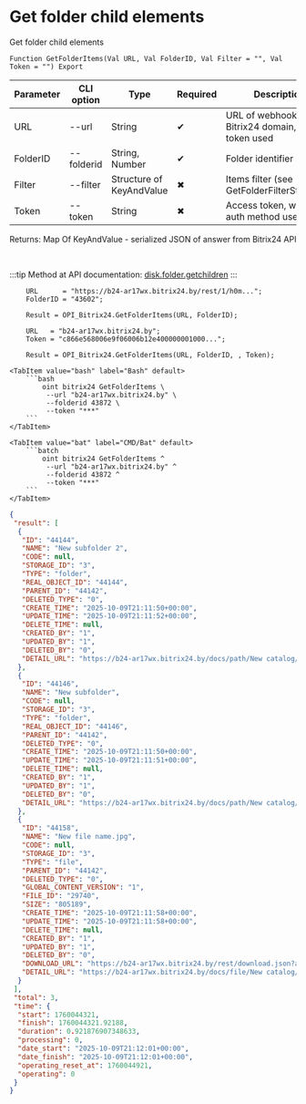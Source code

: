 ﻿---
sidebar_position: 7
description: Get folder child elements and other functions to work with Bitrix24 in the Open Integration Package, a free open-source integration library for 1C:Enterprise 8, OneScript and CLI
keywords: [1C, 1С, 1С:Enterprise, 1С:Enterprise 8.3, API, Integration, Services, Exchange, OneScript, CLI, Bitrix24]
---


# Get folder child elements
 Get folder child elements



`Function GetFolderItems(Val URL, Val FolderID, Val Filter = "", Val Token = "") Export`

  | Parameter | CLI option | Type | Required | Description |
  |-|-|-|-|-|
  | URL | --url | String | &#x2714; | URL of webhook or a Bitrix24 domain, when token used |
  | FolderID | --folderid | String, Number | &#x2714; | Folder identifier |
  | Filter | --filter | Structure of KeyAndValue | &#x2716; | Items filter (see GetFolderFilterStructure) |
  | Token | --token | String | &#x2716; | Access token, when app auth method used |

  
  Returns:  Map Of KeyAndValue - serialized JSON of answer from Bitrix24 API

<br/>

:::tip
Method at API documentation: [disk.folder.getchildren](https://dev.1c-bitrix.ru/rest_help/disk/folder/disk_folder_getchildren.php)
:::
<br/>


```bsl title="1C:Enterprise/OneScript code example"
    URL      = "https://b24-ar17wx.bitrix24.by/rest/1/h0m...";
    FolderID = "43602";

    Result = OPI_Bitrix24.GetFolderItems(URL, FolderID);

    URL   = "b24-ar17wx.bitrix24.by";
    Token = "c866e568006e9f06006b12e400000001000...";

    Result = OPI_Bitrix24.GetFolderItems(URL, FolderID, , Token);
```
 

 <Tabs>
  
    <TabItem value="bash" label="Bash" default>
        ```bash
            oint bitrix24 GetFolderItems \
             --url "b24-ar17wx.bitrix24.by" \
             --folderid 43872 \
             --token "***"
        ```
    </TabItem>
  
    <TabItem value="bat" label="CMD/Bat" default>
        ```batch
            oint bitrix24 GetFolderItems ^
             --url "b24-ar17wx.bitrix24.by" ^
             --folderid 43872 ^
             --token "***"
        ```
    </TabItem>
</Tabs>


```json title="Result"
{
 "result": [
  {
   "ID": "44144",
   "NAME": "New subfolder 2",
   "CODE": null,
   "STORAGE_ID": "3",
   "TYPE": "folder",
   "REAL_OBJECT_ID": "44144",
   "PARENT_ID": "44142",
   "DELETED_TYPE": "0",
   "CREATE_TIME": "2025-10-09T21:11:50+00:00",
   "UPDATE_TIME": "2025-10-09T21:11:52+00:00",
   "DELETE_TIME": null,
   "CREATED_BY": "1",
   "UPDATED_BY": "1",
   "DELETED_BY": "0",
   "DETAIL_URL": "https://b24-ar17wx.bitrix24.by/docs/path/New catalog/New subfolder 2"
  },
  {
   "ID": "44146",
   "NAME": "New subfolder",
   "CODE": null,
   "STORAGE_ID": "3",
   "TYPE": "folder",
   "REAL_OBJECT_ID": "44146",
   "PARENT_ID": "44142",
   "DELETED_TYPE": "0",
   "CREATE_TIME": "2025-10-09T21:11:50+00:00",
   "UPDATE_TIME": "2025-10-09T21:11:51+00:00",
   "DELETE_TIME": null,
   "CREATED_BY": "1",
   "UPDATED_BY": "1",
   "DELETED_BY": "0",
   "DETAIL_URL": "https://b24-ar17wx.bitrix24.by/docs/path/New catalog/New subfolder"
  },
  {
   "ID": "44158",
   "NAME": "New file name.jpg",
   "CODE": null,
   "STORAGE_ID": "3",
   "TYPE": "file",
   "PARENT_ID": "44142",
   "DELETED_TYPE": "0",
   "GLOBAL_CONTENT_VERSION": "1",
   "FILE_ID": "29740",
   "SIZE": "805189",
   "CREATE_TIME": "2025-10-09T21:11:58+00:00",
   "UPDATE_TIME": "2025-10-09T21:11:58+00:00",
   "DELETE_TIME": null,
   "CREATED_BY": "1",
   "UPDATED_BY": "1",
   "DELETED_BY": "0",
   "DOWNLOAD_URL": "https://b24-ar17wx.bitrix24.by/rest/download.json?auth=a932e868006e9f06006b12e400000001000007cb4f91548f2b14466d71cee6bef90289&token=disk%7CaWQ9NDQxNTgmXz1iN1hkbHlOeUEyMmlQdW5WNFU4eEdDZjhnSnlLNTd5Tw%3D%3D%7CImRvd25sb2FkfGRpc2t8YVdROU5EUXhOVGdtWHoxaU4xaGtiSGxPZVVFeU1tbFFkVzVXTkZVNGVFZERaamhuU25sTE5UZDVUdz09fGE5MzJlODY4MDA2ZTlmMDYwMDZiMTJlNDAwMDAwMDAxMDAwMDA3Y2I0ZjkxNTQ4ZjJiMTQ0NjZkNzFjZWU2YmVmOTAyODki.CxZjreVJoS1H5e7FJS5LaeVThifPyreFlhGvtusdxEA%3D",
   "DETAIL_URL": "https://b24-ar17wx.bitrix24.by/docs/file/New catalog/New file name.jpg"
  }
 ],
 "total": 3,
 "time": {
  "start": 1760044321,
  "finish": 1760044321.92188,
  "duration": 0.921876907348633,
  "processing": 0,
  "date_start": "2025-10-09T21:12:01+00:00",
  "date_finish": "2025-10-09T21:12:01+00:00",
  "operating_reset_at": 1760044921,
  "operating": 0
 }
}
```
